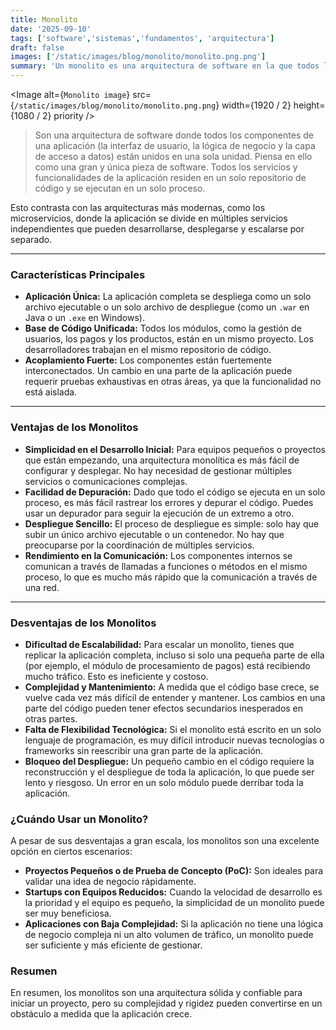 ```yaml
---
title: Monolito
date: '2025-09-10'
tags: ['software','sistemas','fundamentos', 'arquitectura']
draft: false
images: ['/static/images/blog/monolito/monolito.png.png']
summary: 'Un monolito es una arquitectura de software en la que todos los componentes y funcionalidades de una aplicación están integrados en un único sistema cohesivo.'
---
```


<Image
  alt={`Monolito image`}
  src={`/static/images/blog/monolito/monolito.png.png`}
  width={1920 / 2}
  height={1080 / 2}
  priority
/>

>Son una arquitectura de software donde todos los componentes de una aplicación (la interfaz de usuario, la lógica de negocio y la capa de acceso a datos) están unidos en una sola unidad.  Piensa en ello como una gran y única pieza de software. Todos los servicios y funcionalidades de la aplicación residen en un solo repositorio de código y se ejecutan en un solo proceso.

Esto contrasta con las arquitecturas más modernas, como los microservicios, donde la aplicación se divide en múltiples servicios independientes que pueden desarrollarse, desplegarse y escalarse por separado.

---

### Características Principales

* **Aplicación Única:** La aplicación completa se despliega como un solo archivo ejecutable o un solo archivo de despliegue (como un `.war` en Java o un `.exe` en Windows).
* **Base de Código Unificada:** Todos los módulos, como la gestión de usuarios, los pagos y los productos, están en un mismo proyecto. Los desarrolladores trabajan en el mismo repositorio de código.
* **Acoplamiento Fuerte:** Los componentes están fuertemente interconectados. Un cambio en una parte de la aplicación puede requerir pruebas exhaustivas en otras áreas, ya que la funcionalidad no está aislada.

---

### Ventajas de los Monolitos

* **Simplicidad en el Desarrollo Inicial:** Para equipos pequeños o proyectos que están empezando, una arquitectura monolítica es más fácil de configurar y desplegar. No hay necesidad de gestionar múltiples servicios o comunicaciones complejas.
* **Facilidad de Depuración:** Dado que todo el código se ejecuta en un solo proceso, es más fácil rastrear los errores y depurar el código. Puedes usar un depurador para seguir la ejecución de un extremo a otro.
* **Despliegue Sencillo:** El proceso de despliegue es simple: solo hay que subir un único archivo ejecutable o un contenedor. No hay que preocuparse por la coordinación de múltiples servicios.
* **Rendimiento en la Comunicación:** Los componentes internos se comunican a través de llamadas a funciones o métodos en el mismo proceso, lo que es mucho más rápido que la comunicación a través de una red.

---

### Desventajas de los Monolitos

* **Dificultad de Escalabilidad:** Para escalar un monolito, tienes que replicar la aplicación completa, incluso si solo una pequeña parte de ella (por ejemplo, el módulo de procesamiento de pagos) está recibiendo mucho tráfico. Esto es ineficiente y costoso.
* **Complejidad y Mantenimiento:** A medida que el código base crece, se vuelve cada vez más difícil de entender y mantener. Los cambios en una parte del código pueden tener efectos secundarios inesperados en otras partes.
* **Falta de Flexibilidad Tecnológica:** Si el monolito está escrito en un solo lenguaje de programación, es muy difícil introducir nuevas tecnologías o frameworks sin reescribir una gran parte de la aplicación.
* **Bloqueo del Despliegue:** Un pequeño cambio en el código requiere la reconstrucción y el despliegue de toda la aplicación, lo que puede ser lento y riesgoso. Un error en un solo módulo puede derribar toda la aplicación.

### ¿Cuándo Usar un Monolito?

A pesar de sus desventajas a gran escala, los monolitos son una excelente opción en ciertos escenarios:

* **Proyectos Pequeños o de Prueba de Concepto (PoC):** Son ideales para validar una idea de negocio rápidamente.
* **Startups con Equipos Reducidos:** Cuando la velocidad de desarrollo es la prioridad y el equipo es pequeño, la simplicidad de un monolito puede ser muy beneficiosa.
* **Aplicaciones con Baja Complejidad:** Si la aplicación no tiene una lógica de negocio compleja ni un alto volumen de tráfico, un monolito puede ser suficiente y más eficiente de gestionar.

### Resumen

En resumen, los monolitos son una arquitectura sólida y confiable para iniciar un proyecto, pero su complejidad y rigidez pueden convertirse en un obstáculo a medida que la aplicación crece.